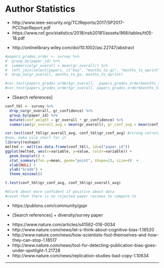 # Author Statistics {#sec:authors}


\question{Distribution of "paper readiness" and relationship to author experience}{paper-readiness}

  - http://www.ieee-security.org/TC/Reports/2017/SP2017-PCChairReport.pdf
  - https://www.nsf.gov/statistics/2018/nsb20181/assets/968/tables/tt05-18.pdf

\question{Does submission order affect paper's chances?}{sub-order}

  - http://onlinelibrary.wiley.com/doi/10.1002/asi.22747/abstract
  
```r
#papers_grades_order <- survey %>% 
#  group_by(paper_id) %>% 
#  summarise(gr_overall = mean(gr_overall)) %>%
#  left_join(select(papers, c("key", "months_to_gs", "months_to_eprint")), by=c("paper_id" = "key"))  %>%
#  drop_na(gr_overall, months_to_gs, months_to_eprint)

#cor.test(papers_grades_order$gr_overall,  papers_grades_order$months_to_gs)
#cor.test(papers_grades_order$gr_overall, papers_grades_order$months_to_eprint)
```

\question{Compare "overall" average to confidence-weighted "overall" average}{confidence}

  - [Search references]
  
```r
conf_tbl <- survey %>%
  drop_na(gr_overall, gr_confidence) %>%
  group_by(paper_id) %>%
  mutate(conf_weight = gr_overall * gr_confidence) %>%
  summarise(gr_overall_avg = mean(gr_overall), gr_conf_avg = mean(conf_weight))

cor.test(conf_tbl$gr_overall_avg, conf_tbl$gr_conf_avg) #strong correlation between overall and confidence weighted overall (obviously)
#now, make nice chart for it
library(reshape)
melted <- melt(as.data.frame(conf_tbl), id=c("paper_id"))
ggplot(melted, aes(x=variable, y=value, color=variable)) +
  geom_boxplot() + 
  stat_summary(fun.y=mean, geom="point", shape=23, size=4)  +
  xlab(NULL) + 
  ylab("Grade") +
  theme_minimal()

t.test(conf_tbl$gr_conf_avg, conf_tbl$gr_overall_avg)

#blurb about more confident if positive about data
#cavat that there is no rejected paper reviews to compare to
```

\question{Produce initial stats like these}{stats}

  - https://publons.com/community/gspr

\question{Explain zero correlation between prior_subs and gr_overall}{prior-overall}

  - [Search references] + diversity/survey paper


\question{How to deal with publication bias?}{pub-bias}

  - https://www.nature.com/articles/s41562-016-0034
  - http://www.nature.com/news/let-s-think-about-cognitive-bias-1.18520
  - http://www.nature.com/news/how-scientists-fool-themselves-and-how-they-can-stop-1.18517
  - http://www.nature.com/news/tool-for-detecting-publication-bias-goes-under-spotlight-1.21728
  - http://www.nature.com/news/replication-studies-bad-copy-1.10634



----

